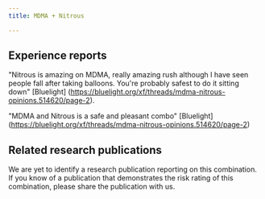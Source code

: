 ---
title: MDMA + Nitrous

---

## Experience reports

"Nitrous is amazing on MDMA, really amazing rush although I have seen people fall after taking balloons. You're probably safest to do it sitting down" [Bluelight] (https://bluelight.org/xf/threads/mdma-nitrous-opinions.514620/page-2).

"MDMA and Nitrous is a safe and pleasant combo" [Bluelight] (https://bluelight.org/xf/threads/mdma-nitrous-opinions.514620/page-2)


## Related research publications

We are yet to identify a research publication reporting on this combination. If you know of a publication that demonstrates the risk rating of this combination, please share the publication with us.




